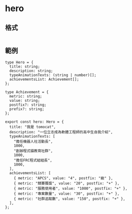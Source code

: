 # hero
## 格式
```

```

## 範例
```
type Hero = {
  title: string;
  description: string;
  typeAnimationTexts: (string | number)[];
  achievementsList: Achievement[];
};

type Achievement = {
  metric: string;
  value: string;
  postfix?: string;
  prefix?: string;
};

export const hero: Hero = {
  title: "我是 tomocat",
  description: "一位立志成為軟體工程師的高中生自我介紹",
  typeAnimationTexts: [
    "擔任機器人社活動長",
    1000,
    "創辦程式貓教育社群",
    1000,
    "擔任FRC程式組組長",
    1000,
  ],
  achievementsList: [
    { metric: "APCS", value: "4", postfix: "級" },
    { metric: "競賽獲獎", value: "20", postfix: "+" },
    { metric: "服務使用者", value: "1000", postfix: "+" },
    { metric: "專案數量", value: "30", postfix: "+" },
    { metric: "社群追蹤數", value: "150", postfix: "+" },
  ],
};
```